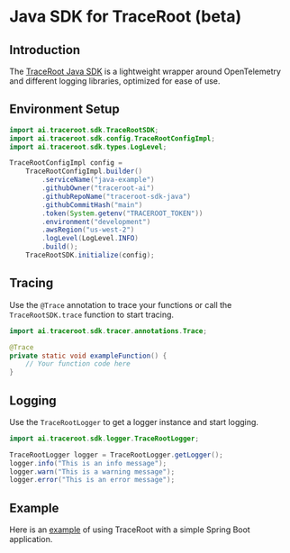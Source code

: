 # Java SDK for TraceRoot (beta)

## Introduction
The [TraceRoot Java SDK](https://github.com/traceroot-ai/traceroot-sdk-java) is a lightweight wrapper around OpenTelemetry and different logging libraries, optimized for ease of use.

## Environment Setup

```java
import ai.traceroot.sdk.TraceRootSDK;
import ai.traceroot.sdk.config.TraceRootConfigImpl;
import ai.traceroot.sdk.types.LogLevel;

TraceRootConfigImpl config =
    TraceRootConfigImpl.builder()
        .serviceName("java-example")
        .githubOwner("traceroot-ai")
        .githubRepoName("traceroot-sdk-java")
        .githubCommitHash("main")
        .token(System.getenv("TRACEROOT_TOKEN"))
        .environment("development")
        .awsRegion("us-west-2")
        .logLevel(LogLevel.INFO)
        .build();
    TraceRootSDK.initialize(config);
```

## Tracing

Use the `@Trace` annotation to trace your functions or call the `TraceRootSDK.trace` function to start tracing.
```java
import ai.traceroot.sdk.tracer.annotations.Trace;

@Trace
private static void exampleFunction() {
    // Your function code here
}
```

## Logging

Use the `TraceRootLogger` to get a logger instance and start logging.

```java
import ai.traceroot.sdk.logger.TraceRootLogger;

TraceRootLogger logger = TraceRootLogger.getLogger();
logger.info("This is an info message");
logger.warn("This is a warning message");
logger.error("This is an error message");
```

## Example

Here is an [example](https://github.com/traceroot-ai/traceroot-sdk-java/tree/main/examples/spring-boot-example) of using TraceRoot with a simple Spring Boot application.
